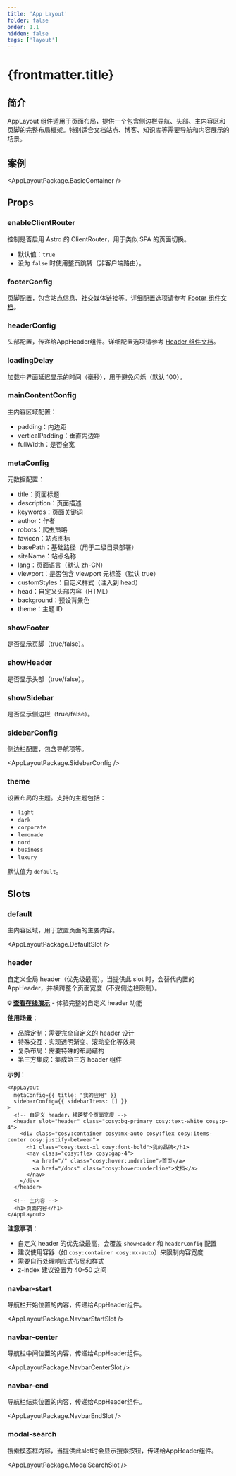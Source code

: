 ```yaml
---
title: 'App Layout'
folder: false
order: 1.1
hidden: false
tags: ['layout']
---
```



# {frontmatter.title}

## 简介

AppLayout 组件适用于页面布局，提供一个包含侧边栏导航、头部、主内容区和页脚的完整布局框架。特别适合文档站点、博客、知识库等需要导航和内容展示的场景。

## 案例

<AppLayoutPackage.BasicContainer />

## Props

### enableClientRouter

控制是否启用 Astro 的 ClientRouter，用于类似 SPA 的页面切换。

- 默认值：`true`
- 设为 `false` 时使用整页跳转（非客户端路由）。

### footerConfig

页脚配置，包含站点信息、社交媒体链接等。详细配置选项请参考 [Footer 组件文档](/zh-cn/manuals/components/footer)。

### headerConfig

头部配置，传递给AppHeader组件。详细配置选项请参考 [Header 组件文档](/zh-cn/manuals/components/header)。

### loadingDelay

加载中界面延迟显示的时间（毫秒），用于避免闪烁（默认 100）。

### mainContentConfig

主内容区域配置：

- padding：内边距
- verticalPadding：垂直内边距
- fullWidth：是否全宽

### metaConfig

元数据配置：

- title：页面标题
- description：页面描述
- keywords：页面关键词
- author：作者
- robots：爬虫策略
- favicon：站点图标
- basePath：基础路径（用于二级目录部署）
- siteName：站点名称
- lang：页面语言（默认 zh-CN）
- viewport：是否包含 viewport 元标签（默认 true）
- customStyles：自定义样式（注入到 head）
- head：自定义头部内容（HTML）
- background：预设背景色
- theme：主题 ID

### showFooter

是否显示页脚（true/false）。

### showHeader

是否显示头部（true/false）。

### showSidebar

是否显示侧边栏（true/false）。

### sidebarConfig

侧边栏配置，包含导航项等。

<AppLayoutPackage.SidebarConfig />

### theme

设置布局的主题。支持的主题包括：

- `light`
- `dark`
- `corporate`
- `lemonade`
- `nord`
- `business`
- `luxury`

默认值为 `default`。

## Slots

### default

主内容区域，用于放置页面的主要内容。

<AppLayoutPackage.DefaultSlot />

### header

自定义全局 header（优先级最高）。当提供此 slot 时，会替代内置的 AppHeader，并横跨整个页面宽度（不受侧边栏限制）。

**💡 [查看在线演示](/zh-cn/demos/custom_header)** - 体验完整的自定义 header 功能

**使用场景**：
- 品牌定制：需要完全自定义的 header 设计
- 特殊交互：实现透明渐变、滚动变化等效果
- 复杂布局：需要特殊的布局结构
- 第三方集成：集成第三方 header 组件

**示例**：

```astro
<AppLayout
  metaConfig={{ title: "我的应用" }}
  sidebarConfig={{ sidebarItems: [] }}
>
  <!-- 自定义 header，横跨整个页面宽度 -->
  <header slot="header" class="cosy:bg-primary cosy:text-white cosy:p-4">
    <div class="cosy:container cosy:mx-auto cosy:flex cosy:items-center cosy:justify-between">
      <h1 class="cosy:text-xl cosy:font-bold">我的品牌</h1>
      <nav class="cosy:flex cosy:gap-4">
        <a href="/" class="cosy:hover:underline">首页</a>
        <a href="/docs" class="cosy:hover:underline">文档</a>
      </nav>
    </div>
  </header>

  <!-- 主内容 -->
  <h1>页面内容</h1>
</AppLayout>
```

**注意事项**：
- 自定义 header 的优先级最高，会覆盖 `showHeader` 和 `headerConfig` 配置
- 建议使用容器（如 `cosy:container cosy:mx-auto`）来限制内容宽度
- 需要自行处理响应式布局和样式
- z-index 建议设置为 40-50 之间

### navbar-start

导航栏开始位置的内容，传递给AppHeader组件。

<AppLayoutPackage.NavbarStartSlot />

### navbar-center

导航栏中间位置的内容，传递给AppHeader组件。

<AppLayoutPackage.NavbarCenterSlot />

### navbar-end

导航栏结束位置的内容，传递给AppHeader组件。

<AppLayoutPackage.NavbarEndSlot />

### modal-search

搜索模态框内容，当提供此slot时会显示搜索按钮，传递给AppHeader组件。

<AppLayoutPackage.ModalSearchSlot />
